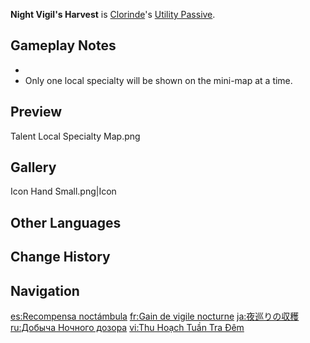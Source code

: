 {{Talent Infobox
|image         = Talent Night Vigil's Harvest.png
|character     = Clorinde
|type          = Utility Passive
|info          = Displays the location of nearby [[Fontaine Local Specialty|resources unique to Fontaine]] on the [[mini-map]].
|utility1      = Effects Retained Character Fallen
|utility2      = Resource
|utility3      = Local Specialty
|utility4      = Fontaine Local Specialty
}}
{{Description|"A veteran hunter always knows their surrounding environment like the back of their hand."|2=[[Dainsleif]] in [https://youtu.be/yo5lVGPnHFs Collected Miscellany - "Clorinde: Shadow Hunting"]}}
'''Night Vigil's Harvest''' is [[Clorinde]]'s [[Utility Passive]].

==Gameplay Notes==
* {{Talent Note|character=Clorinde|talent=Night Vigil's Harvest|dead}}
* Only one local specialty will be shown on the mini-map at a time.
{{Talents by Category List|Fontaine Local Specialty Talents|header=identical|nottitle=Night Vigil's Harvest}}

==Preview==
<gallery>
Talent Local Specialty Map.png
</gallery>

==Gallery==
<gallery>
Icon Hand Small.png|Icon
</gallery>

==Other Languages==
{{Other Languages
|en       = Night Vigil's Harvest
|zhs      = 夜巡之获
|zhs_rm   = Yèxún zhī Huò
|zht      = 夜巡之穫
|zht_rm   = Yèxún zhī Huò
|zh_tl    = 
|ja       = 夜巡りの収穫
|ja_rm    = Yomeguri no Shuukaku
|ja_tl    = Night Vigil's Harvest
|ko       = 야간 순찰의 성과
|ko_rm    = 
|ko_tl    = 
|es       = Recompensa noctámbula
|es_tl    = Night Owl Recompense
|fr       = Gain de vigile nocturne
|fr_tl    = Night Vigil's Gain
|ru       = Добыча Ночного дозора
|ru_tl    = Night Watch's Prey
|th       = Night Vigil's Harvest
|vi       = Thu Hoạch Tuần Tra Đêm
|vi_tl    = 
|de       = Beute der Nachtpatrouille
|de_tl    = Loot of the Night Patrol
|id       = Night Vigil's Harvest
|pt       = Recompensa da Patrulha Noturna
|pt_tl    = 
|tr       = Gece Nöbeti Hasılatı
|tr_tl    = 
|it       = Ricompensa della Vigilante della notte
|it_tl    = 
}}

==Change History==
{{Change History|4.7}}

==Navigation==
{{Talent Navbox|Clorinde}}

[[es:Recompensa noctámbula]]
[[fr:Gain de vigile nocturne]]
[[ja:夜巡りの収穫]]
[[ru:Добыча Ночного дозора]]
[[vi:Thu Hoạch Tuần Tra Đêm]]